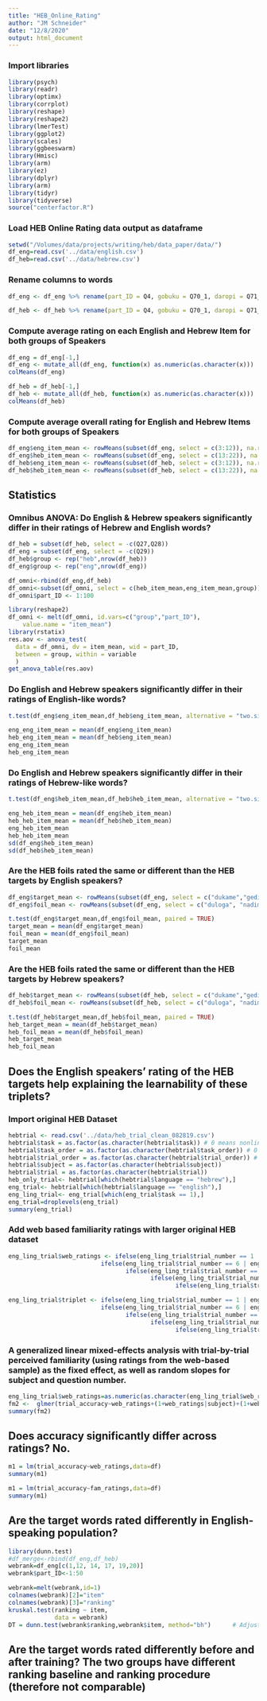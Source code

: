 ```yaml
---
title: "HEB_Online_Rating"
author: "JM Schneider"
date: "12/8/2020"
output: html_document
---
```

### Import libraries
```r
library(psych)
library(readr)
library(optimx)
library(corrplot)
library(reshape)
library(reshape2)
library(lmerTest)
library(ggplot2)
library(scales)
library(ggbeeswarm)
library(Hmisc)
library(arm)
library(ez)
library(dplyr)
library(arm)
library(tidyr)
library(tidyverse)
source("centerfactor.R")
```

### Load HEB Online Rating data output as dataframe

```r
setwd("/Volumes/data/projects/writing/heb/data_paper/data/")
df_eng=read.csv('../data/english.csv')
df_heb=read.csv('../data/hebrew.csv')
```

### Rename columns to words
```r
df_eng <- df_eng %>% rename(part_ID = Q4, gobuku = Q70_1, daropi = Q71_1, dabitu = Q68_1, bidapu = Q67_1, golatu = Q72_1, kubiro = Q73_1, pabiku = Q74_1, parodo = Q75_1, tibudo = Q76_1, tilapi = Q77_1, dukame = Q78_1, duloga = Q79_1, gedino = Q80_1, gekalu = Q81_1, kibeno = Q82_1, kimuga = Q83_1, nadime = Q84_1, nalobi = Q85_1, tobelu = Q86_1, tomubi = Q87_1)

df_heb <- df_heb %>% rename(part_ID = Q4, gobuku = Q70_1, daropi = Q71_1, dabitu = Q68_1, bidapu = Q67_1, golatu = Q72_1, kubiro = Q73_1, pabiku = Q74_1, parodo = Q75_1, tibudo = Q76_1, tilapi = Q77_1, dukame = Q78_1, duloga = Q79_1, gedino = Q80_1, gekalu = Q81_1, kibeno = Q82_1, kimuga = Q83_1, nadime = Q84_1, nalobi = Q85_1, tobelu = Q86_1, tomubi = Q87_1)
```


### Compute average rating on each English and Hebrew Item for both groups of Speakers
```r
df_eng = df_eng[-1,]
df_eng <- mutate_all(df_eng, function(x) as.numeric(as.character(x)))
colMeans(df_eng)

df_heb = df_heb[-1,]
df_heb <- mutate_all(df_heb, function(x) as.numeric(as.character(x)))
colMeans(df_heb)
```

### Compute average overall rating for English and Hebrew Items for both groups of Speakers
```r
df_eng$eng_item_mean <- rowMeans(subset(df_eng, select = c(3:12)), na.rm = TRUE)
df_eng$heb_item_mean <- rowMeans(subset(df_eng, select = c(13:22)), na.rm = TRUE)
df_heb$eng_item_mean <- rowMeans(subset(df_heb, select = c(3:12)), na.rm = TRUE)
df_heb$heb_item_mean <- rowMeans(subset(df_heb, select = c(13:22)), na.rm = TRUE)
```

## Statistics
### Omnibus ANOVA: Do English & Hebrew speakers significantly differ in their ratings of Hebrew and English words?
```r
df_heb = subset(df_heb, select = -c(Q27,Q28))
df_eng = subset(df_eng, select = -c(Q29))
df_heb$group <- rep("heb",nrow(df_heb))
df_eng$group <- rep("eng",nrow(df_eng))

df_omni<-rbind(df_eng,df_heb)
df_omni<-subset(df_omni, select = c(heb_item_mean,eng_item_mean,group))
df_omni$part_ID <- 1:100

library(reshape2)
df_omni <- melt(df_omni, id.vars=c("group","part_ID"),
    value.name = "item_mean")
library(rstatix)
res.aov <- anova_test(
  data = df_omni, dv = item_mean, wid = part_ID,
  between = group, within = variable
  )
get_anova_table(res.aov)
```

### Do English and Hebrew speakers significantly differ in their ratings of English-like words?
```r
t.test(df_eng$eng_item_mean,df_heb$eng_item_mean, alternative = "two.sided", var.equal = TRUE)

eng_eng_item_mean = mean(df_eng$eng_item_mean)
heb_eng_item_mean = mean(df_heb$eng_item_mean)
eng_eng_item_mean
heb_eng_item_mean
```
### Do English and Hebrew speakers significantly differ in their ratings of Hebrew-like words?
```r
t.test(df_eng$heb_item_mean,df_heb$heb_item_mean, alternative = "two.sided", var.equal = TRUE)

eng_heb_item_mean = mean(df_eng$heb_item_mean)
heb_heb_item_mean = mean(df_heb$heb_item_mean)
eng_heb_item_mean
heb_heb_item_mean
sd(df_eng$heb_item_mean)
sd(df_heb$heb_item_mean)
```
### Are the HEB foils rated the same or different than the HEB targets by English speakers?
```r
df_eng$target_mean <- rowMeans(subset(df_eng, select = c("dukame","gedino","kimuga","nalobi","tobelu")), na.rm = TRUE)
df_eng$foil_mean <- rowMeans(subset(df_eng, select = c("duloga", "nadime", "tomubi", "gekalu","kibeno")), na.rm = TRUE)

t.test(df_eng$target_mean,df_eng$foil_mean, paired = TRUE)
target_mean = mean(df_eng$target_mean)
foil_mean = mean(df_eng$foil_mean)
target_mean
foil_mean
```

### Are the HEB foils rated the same or different than the HEB targets by Hebrew speakers?
```r
df_heb$target_mean <- rowMeans(subset(df_heb, select = c("dukame","gedino","kimuga","nalobi","tobelu")), na.rm = TRUE)
df_heb$foil_mean <- rowMeans(subset(df_heb, select = c("duloga", "nadime", "tomubi", "gekalu","kibeno")), na.rm = TRUE)

t.test(df_heb$target_mean,df_heb$foil_mean, paired = TRUE)
heb_target_mean = mean(df_heb$target_mean)
heb_foil_mean = mean(df_heb$foil_mean)
heb_target_mean
heb_foil_mean
```

## Does the English speakers’ rating of the HEB targets help explaining the learnability of these triplets? 
### Import original HEB Dataset
```r
hebtrial <- read.csv('../data/heb_trial_clean_082819.csv')
hebtrial$task = as.factor(as.character(hebtrial$task)) # 0 means nonlinguistic and 1 means linguistic task
hebtrial$task_order = as.factor(as.character(hebtrial$task_order)) # 0 means nonlinguistic task comes first and 1 means linguistic task comes first
hebtrial$trial_order = as.factor(as.character(hebtrial$trial_order)) # 0 means foil comes first and 1 means target comes first
hebtrial$subject = as.factor(as.character(hebtrial$subject)) 
hebtrial$trial = as.factor(as.character(hebtrial$trial)) 
heb_only_trial<- hebtrial[which(hebtrial$language == "hebrew"),]
eng_trial<- hebtrial[which(hebtrial$language == "english"),]
eng_ling_trial<- eng_trial[which(eng_trial$task == 1),]
eng_trial=droplevels(eng_trial)
summary(eng_trial)
```

### Add web based familiarity ratings with larger original HEB dataset
```r
eng_ling_trial$web_ratings <- ifelse(eng_ling_trial$trial_number == 1 | eng_ling_trial$trial_number == 2 | eng_ling_trial$trial_number == 3 | eng_ling_trial$trial_number == 4 | eng_ling_trial$trial_number == 5, "2.18", #DUKAME
                          ifelse(eng_ling_trial$trial_number == 6 | eng_ling_trial$trial_number == 7 | eng_ling_trial$trial_number == 8 | eng_ling_trial$trial_number == 9 | eng_ling_trial$trial_number == 10, "2.40", #GEDINO
                                 ifelse(eng_ling_trial$trial_number == 11 | eng_ling_trial$trial_number == 12 | eng_ling_trial$trial_number == 13 | eng_ling_trial$trial_number == 14 | eng_ling_trial$trial_number == 15, "1.90", #KIMUGA
                                        ifelse(eng_ling_trial$trial_number == 16 | eng_ling_trial$trial_number == 17 | eng_ling_trial$trial_number == 18 | eng_ling_trial$trial_number == 19 | eng_ling_trial$trial_number == 20, "2.50", #NALOBI
                                               ifelse(eng_ling_trial$trial_number == 21 | eng_ling_trial$trial_number == 22 | eng_ling_trial$trial_number == 23 | eng_ling_trial$trial_number == 24 | eng_ling_trial$trial_number == 25, "2.20","0"))))) #TOBELU
```


```r
eng_ling_trial$triplet <- ifelse(eng_ling_trial$trial_number == 1 | eng_ling_trial$trial_number == 2 | eng_ling_trial$trial_number == 3 | eng_ling_trial$trial_number == 4 | eng_ling_trial$trial_number == 5, "2", #DUKAME
                          ifelse(eng_ling_trial$trial_number == 6 | eng_ling_trial$trial_number == 7 | eng_ling_trial$trial_number == 8 | eng_ling_trial$trial_number == 9 | eng_ling_trial$trial_number == 10, "1", #GEDINO
                                 ifelse(eng_ling_trial$trial_number == 11 | eng_ling_trial$trial_number == 12 | eng_ling_trial$trial_number == 13 | eng_ling_trial$trial_number == 14 | eng_ling_trial$trial_number == 15, "3", #KIMUGA
                                        ifelse(eng_ling_trial$trial_number == 16 | eng_ling_trial$trial_number == 17 | eng_ling_trial$trial_number == 18 | eng_ling_trial$trial_number == 19 | eng_ling_trial$trial_number == 20, "4", #NALOBI
                                               ifelse(eng_ling_trial$trial_number == 21 | eng_ling_trial$trial_number == 22 | eng_ling_trial$trial_number == 23 | eng_ling_trial$trial_number == 24 | eng_ling_trial$trial_number == 25, "5","0"))))) #TOBELU
```

### A generalized linear mixed-effects analysis with trial-by-trial perceived familiarity (using ratings from the web-based sample) as the fixed effect, as well as random slopes for subject and question number.
```r
eng_ling_trial$web_ratings=as.numeric(as.character(eng_ling_trial$web_ratings))
fm2 <-  glmer(trial_accuracy~web_ratings+(1+web_ratings|subject)+(1+web_ratings|triplet),family = binomial,data=eng_ling_trial)
summary(fm2)
```
## Does accuracy significantly differ across ratings? No.
```r
m1 = lm(trial_accuracy~web_ratings,data=df)
summary(m1)

m1 = lm(trial_accuracy~fam_ratings,data=df)
summary(m1)
```


## Are the target words rated differently in English-speaking population?
```r
library(dunn.test)
#df_merge<-rbind(df_eng,df_heb)
webrank=df_eng[c(1,12, 14, 17, 19,20)]
webrank$part_ID<-1:50

webrank=melt(webrank,id=1)
colnames(webrank)[2]="item"
colnames(webrank)[3]="ranking"
kruskal.test(ranking ~ item,
             data = webrank)
DT = dunn.test(webrank$ranking,webrank$item, method="bh")      # Adjusts p-values for multiple comparisons;
```

## Are the target words rated differently before and after training? The two groups have different ranking baseline and ranking procedure (therefore not comparable)